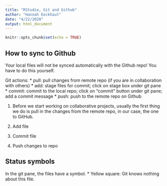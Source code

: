 ```yaml
---
title: "RStudio, Git and Github"
author: "Hannah Eeckhaut"
date: "4/22/2020"
output: html_document
---
```


```r
knitr::opts_chunk$set(echo = TRUE)
```

## How to sync to Github

Your local files will not be synced automatically with the Github repo! You have to do this yourself.

Git actions:
* pull: pull changes from remote repo (if you are in collaboration with others)
* add: stage files for commit; click on stage box under git pane
* commit: commit to the local repo; click on "commit" button under git pane; add a commit message
* push: push to the remote repo on Github


1. Before we start working on collaborative projects, usually the first thing we do is pull in the changes from the remote repo, in our case, the one to GitHub.

2. Add file

3. Commit file

4. Push changes to repo

## Status symbols

In the git pane, the files have a symbol.
* Yellow square: Git knows nothing about this file.